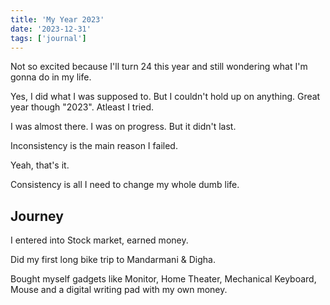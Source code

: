 ```yaml
---
title: 'My Year 2023'
date: '2023-12-31'
tags: ['journal']
---
```


Not so excited because I'll turn 24 this year and still wondering what I'm gonna do in my life.

Yes, I did what I was supposed to. But I couldn't hold up on anything. Great year though "2023". Atleast I tried.

I was almost there. I was on progress. But it didn't last.

Inconsistency is the main reason I failed.

Yeah, that's it.

Consistency is all I need to change my whole dumb life.

## Journey

I entered into Stock market, earned money. 

Did my first long bike trip to Mandarmani & Digha.

Bought myself gadgets like Monitor, Home Theater, Mechanical Keyboard, Mouse and a digital writing pad with my own money.
